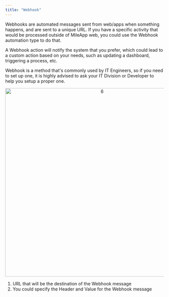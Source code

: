 ```yaml
---
title: "Webhook"
---
```



Webhooks are automated messages sent from web/apps when something happens, and are sent to a unique URL. If you have a specific activity that would be processed outside of MileApp web, you could use the Webhook automation type to do that.

A Webhook action will notify the system that you prefer, which could lead to a custom action based on your needs, such as updating a dashboard, triggering a process, etc.

Webhook is a method that's commonly used by IT Engineers, so if you need to set up one, it is highly advised to ask your IT Division or Developer to help you setup a proper one.

<div align="center">
  <img src="https://t3837933.p.clickup-attachments.com/t3837933/d87c99d9-b793-435e-9bc4-4c18a5199590/6.png" alt="6" width="600" />
</div>

1. URL that will be the destination of the Webhook message
2. You could specify the Header and Value for the Webhook message
